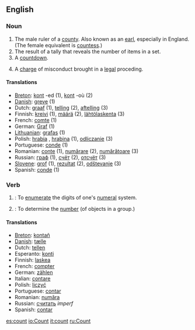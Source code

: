 ==English==

===Noun===
{{en-noun-reg}}

# The male ruler of a [[county]].  Also known as an [[earl]], especially in England.  (The female equivalent is [[countess]].)
# The result of a tally that reveals the number of items in a set.
# A [[countdown]].
# {{law}} A [[charge]] of misconduct brought in a [[legal]] proceding.

====Translations====
*[[Breton]]: [[kont]] {{m}} -ed {{p}} (1), [[kont]] {{f}} -où {{p}} (2)
*[[w:Danish language|Danish]]: [[greve]] {{c}} (1)
*Dutch: [[graaf]] {{m}} (1), [[telling]] {{f}} (2), [[aftelling]] {{f}} (3)
*Finnish: [[kreivi]] (1), [[määrä]] (2), [[lähtölaskenta]] (3)
*French: [[comte]] {{m}} (1)
*German: [[Graf]] {{m}} (1)
*[[Lithuanian]]: [[grafas]] {{m}} (1)
*Polish: [[hrabia]] {{m}}, [[hrabina]] {{f}} (1), [[odliczanie]] {{n}} (3)
*Portuguese: [[conde]] {{m}} (1)
*Romanian: [[conte]] {{m}} (1), [[numărare]] {{f}} (2), [[numărătoare]] {{f}} (3)
*Russian: [[граф]] (1), [[счёт]] (2), [[отсчёт]] (3)
*[[Slovene]]: [[grof]] {{m}} (1), [[rezultat]] {{m}} (2), [[odštevanje]] {{n}} (3)
*Spanish: [[conde]] {{m}} (1)

===Verb===
{{en-infl-reg-consonant|count||}}

# {{intransitive}}: To [[enumerate]] the digits of one's [[numeral]] system.
# {{transitive}}: To determine the [[number]] (of objects in a group.)

====Translations====
*[[Breton]]: [[kontañ]]
*[[w:Danish language|Danish]]: [[tælle]]
*Dutch: [[tellen]]
*Esperanto: [[konti]]
*Finnish: [[laskea]]
*French: [[compter]]
*German: [[zählen]]
*Italian: [[contare]]
*Polish: [[liczyć]]
*Portuguese: [[contar]]
*Romanian: [[număra]]
*Russian: [[считать]] ''imperf''
*Spanish: [[contar]]

[[es:count]]
[[io:Count]]
[[it:count]]
[[ru:Count]]